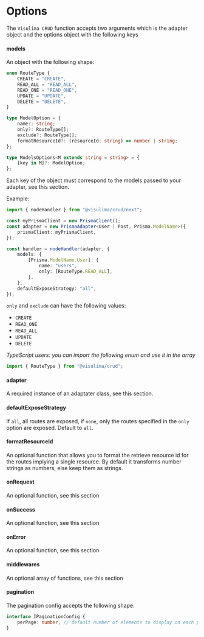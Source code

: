 
# Options

The `Visulima CRUD` function accepts two arguments which is the adapter object and the options object with the following keys

#### models

An object with the following shape:

```typescript
enum RouteType {
    CREATE = "CREATE",
    READ_ALL = "READ_ALL",
    READ_ONE = "READ_ONE",
    UPDATE = "UPDATE",
    DELETE = "DELETE",
}

type ModelOption = {
    name?: string;
    only?: RouteType[];
    exclude?: RouteType[];
    formatResourceId?: (resourceId: string) => number | string;
};

type ModelsOptions<M extends string = string> = {
    [key in M]?: ModelOption;
};
```

Each key of the object must correspond to the models passed to your adapter, see <Link href="/api-docs/adapters">this section</Link>.

Example:

```typescript
import { nodeHandler } from "@visulima/crud/next";

const myPrismaClient = new PrismaClient();
const adapter = new PrismaAdapter<User | Post, Prisma.ModelName>({
    prismaClient: myPrismaClient,
});

const handler = nodeHandler(adapter, {
    models: {
        [Prisma.ModelName.User]: {
            name: "users",
            only: [RouteType.READ_ALL],
        },
    },
    defaultExposeStrategy: "all",
});
```

`only` and `exclude` can have the following values:

-   `CREATE`
-   `READ_ONE`
-   `READ_ALL`
-   `UPDATE`
-   `DELETE`

_TypeScript users: you can import the following enum and use it in the array_

```javascript
import { RouteType } from "@visulima/crud";
```

#### adapter

A required instance of an adaptater class, see <Link href="/api-docs/adapters">this section</Link>.

#### defaultExposeStrategy

If `all`, all routes are exposed, if `none`, only the routes specified in the `only` option are exposed. Default to `all`.

#### formatResourceId

An optional function that allows you to format the retrieve resource id for the routes implying a single resource. By default it transforms number strings as numbers, else keep them as strings.

#### onRequest

An optional function, see <Link href="/api-docs/callbacks">this section</Link>

#### onSuccess

An optional function, see <Link href="/api-docs/callbacks">this section</Link>

#### onError

An optional function, see <Link href="/api-docs/callbacks">this section</Link>

#### middlewares

An optional array of functions, see <Link href="/api-docs/middlewares">this section</Link>

#### pagination

The pagination config accepts the following shape:

```typescript
interface IPaginationConfig {
    perPage: number; // default number of elements to display on each page
}
```
